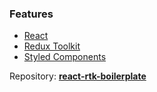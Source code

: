 
<Meta title="Starters/React Redux Toolkit" />

### Features

- [React](https://es.reactjs.org/)
- [Redux Toolkit](https://redux-toolkit.js.org/)
- [Styled Components](https://styled-components.com/)

Repository: <a href="https://github.com/srulfi/react-rtk-boilerplate" target="_blank">**react-rtk-boilerplate**</a>